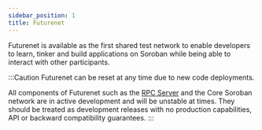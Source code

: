 ```yaml
---
sidebar_position: 1
title: Futurenet
---
```


Futurenet is available as the first shared test network to enable developers to learn, tinker and build applications on Soroban while being able to interact with other participants. 


:::Caution
Futurenet can be reset at any time due to new code deployments. 

All components of Futurenet such as the [RPC Server] and the Core Soroban network are in active development and will be unstable at times. They should be treated as development releases with no production capabilities, API or backward compatibility guarantees. 
:::

[RPC Server]: https://github.com/stellar/quickstart#soroban-rpc-server
